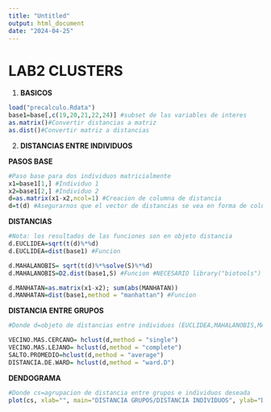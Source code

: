 ```yaml
---
title: "Untitled"
output: html_document
date: "2024-04-25"
---
```


# LAB2 CLUSTERS

1. **BASICOS**
```r
load("precalculo.Rdata")
base1=base[,c(19,20,21,22,24)] #subset de las variables de interes
as.matrix()#Convertir distancias a matriz
as.dist()#Convertir matriz a distancias
```

2. **DISTANCIAS ENTRE INDIVIDUOS**

**PASOS BASE**
```r
#Paso base para dos individuos matricialmente
x1=base1[1,] #Individuo 1
x2=base1[2,] #Individuo 2
d=as.matrix(x1-x2,ncol=1) #Creacion de columna de distancia 
d=t(d) #Asegurarnos que el vector de distancias se vea en forma de columna
```

**DISTANCIAS**
```r
#Nota: los resultados de las funciones son en objeto distancia
d.EUCLIDEA=sqrt(t(d)%*%d)
d.EUCLIDEA=dist(base1) #Funcion

d.MAHALANOBIS= sqrt(t(d)%*%solve(S)%*%d)
d.MAHALANOBIS=D2.dist(base1,S) #Funcion #NECESARIO library("biotools") #NECESARIO S=var(base1)

d.MANHATAN=as.matrix(x1-x2); sum(abs(MANHATAN))
d.MANHATAN=dist(base1,method = "manhattan") #Funcion 
```

**DISTANCIA ENTRE GRUPOS**
```r
#Donde d=objeto de distancias entre individuos (EUCLIDEA,MAHALANOBIS,MANHATAN)

VECINO.MAS.CERCANO= hclust(d,method = "single")
VECINO.MAS.LEJANO= hclust(d,method = "complete")
SALTO.PROMEDIO=hclust(d,method = "average")
DISTANCIA.DE.WARD= hclust(d,method = "ward.D")

```

**DENDOGRAMA**
```r
#Donde cs=agrupacion de distancia entre grupos e individuos deseada
plot(cs, xlab="", main="DISTANCIA GRUPOS/DISTANCIA INDIVIDUOS", ylab="Distancia", sub="")
```

